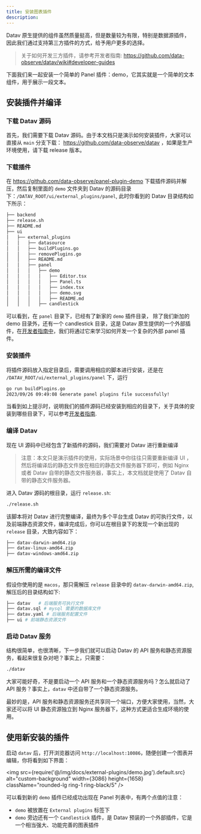 ```yaml
---
title: 安装图表插件
description: 
---
```



Datav 原生提供的组件虽然质量挺高，但是数量较为有限，特别是数据源插件，因此我们通过支持第三方插件的方式，给予用户更多的选择。

> 关于如何开发三方插件，请参考开发者指南: https://github.com/data-observe/datav/wiki#developer-guides

下面我们来一起安装一个简单的 Panel 插件：demo，它其实就是一个简单的文本组件，用于展示一段文本。

## 安装插件并编译

### 下载 Datav 源码

首先，我们需要下载 Datav 源码。由于本文档只是演示如何安装插件，大家可以直接从 `main` 分支下载： https://github.com/data-observe/datav ，如果是生产环境使用，请下载 release 版本。

### 下载插件

在 https://github.com/data-observe/panel-plugin-demo 下载插件源码并解压，然后复制里面的 `demo` 文件夹到 Datav 的源码目录下：`/DATAV_ROOT/ui/external_plugins/panel`,
此时你看到的 Datav 目录结构如下所示：

```bash
├── backend
├── release.sh
├── README.md
├── ui
│   ├── external_plugins
│   │   ├── datasource
│   │   ├── buildPlugins.go
│   │   ├── removePlugins.go
│   │   ├── README.md
│   │   ├── panel
│   │   │   ├── demo
│   │   │   │   ├── Editor.tsx
│   │   │   │   ├── Panel.ts
│   │   │   │   ├── index.tsx
│   │   │   │   ├── demo.svg
│   │   │   │   ├── README.md    
│   │   │   ├── candlestick
```

可以看到，在 `panel` 目录下，已经有了新家的 `demo` 插件目录， 除了我们新加的 demo 目录外，还有一个 candlestick 目录，这是 Datav 原生提供的一个外部插件，在[开发者指南中](https://github.com/data-observe/datav/wiki)，我们将通过它来学习如何开发一个复杂的外部 panel 插件。

### 安装插件

将插件源码放入指定目录后，需要调用相应的脚本进行安装，还是在 `/DATAV_ROOT/ui/external_plugins/panel` 下，运行

```bash 
go run buildPlugins.go
2023/09/26 09:49:08 Generate panel plugins file successfully!
```

当看到如上提示时，说明我们的插件源码已经安装到相应的目录下，关于具体的安装到哪些目录下，可以参考[开发者指南](https://github.com/data-observe/datav/wiki/Create-panel-plugin#installed-plugin-files).


### 编译 Datav

现在 UI 源码中已经包含了新插件的源码，我们需要对 Datav 进行重新编译

> 注意：本文只是演示插件的使用，实际场景中你往往只需要重新编译 UI ，然后将编译后的静态文件放在相应的静态文件服务器下即可，例如 Nginx 或者 Datav 自带的静态文件服务器，事实上，本文档就是使用了 Datav 自带的静态文件服务器。

进入 Datav 源码的根目录，运行 `release.sh`: 

```bash
./release.sh 
```

该脚本将对 Datav 进行完整编译，最终为多个平台生成 Datav 的可执行文件，以及前端静态资源文件，编译完成后，你可以在根目录下的发现一个新出现的 `release` 目录，大致内容如下：

```bash
├── datav-darwin-amd64.zip
├── datav-linux-amd64.zip
├── datav-windows-amd64.zip
```

### 解压所需的编译文件

假设你使用的是 `macos`，那只需解压 `release` 目录中的 `datav-darwin-amd64.zip`, 解压后的目录结构如下:

```bash 
├── datav   # 后端服务可执行文件
├── datav.sql # mysql 需要的数据库文件
├── datav.yaml # 后端服务配置文件
├── ui # 前端静态资源文件
```

### 启动 Datav 服务
结构很简单，也很清晰，下一步我们就可以启动 Datav 的 API 服务和静态资源服务，看起来很复杂对吧？事实上，只需要：

```bash 
./datav
```

大家可能好奇，不是要启动一个 API 服务和一个静态资源服务吗？怎么就启动了 API 服务？事实上，`datav` 中还自带了一个静态资源服务。

最妙的是，API 服务和静态资源服务还共享同一个端口，方便大家使用，当然，大家还可以将 UI 静态资源独立到 Nginx 服务器下，这种方式更适合生成环境的使用。




## 使用新安装的插件

启动 `datav` 后，打开浏览器访问 `http://localhost:10086`，随便创建一个图表并编辑，你将看到如下界面：


<img src={require('@/img/docs/external-plugins/demo.jpg').default.src} alt="custom-background" width={3086} height={1658} className="rounded-lg ring-1 ring-black/5" />


可以看到新的 `demo` 插件已经成功出现在 Panel 列表中，有两个点值的注意：

- `demo` 被放置在 `External plugins` 标签下
- `demo` 旁边还有一个 `Candlestick` 插件，是 Datav 预装的一个外部插件，它是一个相当强大、功能完善的图表插件

